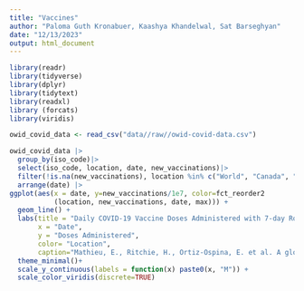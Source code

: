 ```yaml
---
title: "Vaccines"
author: "Paloma Guth Kronabuer, Kaashya Khandelwal, Sat Barseghyan"
date: "12/13/2023"
output: html_document
---
```


```r
library(readr)
library(tidyverse)
library(dplyr)
library(tidytext)
library(readxl)
library (forcats)
library(viridis)
```

```r
owid_covid_data <- read_csv("data//raw//owid-covid-data.csv")
```

```r
owid_covid_data |>
  group_by(iso_code)|>
  select(iso_code, location, date, new_vaccinations)|>
  filter(!is.na(new_vaccinations), location %in% c("World", "Canada", "India"), between(date, as.Date('2020-01-01'), as.Date('2023-01-01')))|>
  arrange(date) |>
ggplot(aes(x = date, y=new_vaccinations/1e7, color=fct_reorder2
           (location, new_vaccinations, date, max))) +
  geom_line() +
  labs(title = "Daily COVID-19 Vaccine Doses Administered with 7-day Rolling Average",
       x = "Date",
       y = "Doses Administered",
       color= "Location",
       caption="Mathieu, E., Ritchie, H., Ortiz-Ospina, E. et al. A global database of COVID-19 vaccinations. Nat Hum Behav (2021)") +
  theme_minimal()+
  scale_y_continuous(labels = function(x) paste0(x, "M")) +
  scale_color_viridis(discrete=TRUE)
```

